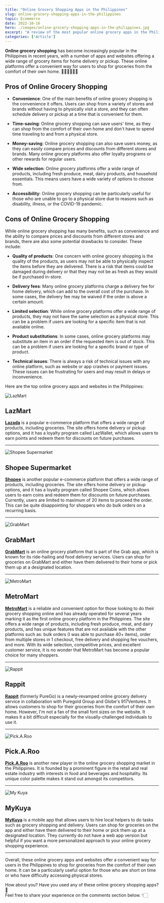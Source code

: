 ```yaml
---
title: "Online Grocery Shopping Apps in the Philippines"
slug: online-grocery-shopping-apps-in-the-philippines
topic: Ecommerce
date: 2022-10-16
hero: ./images/online-grocery-shopping-apps-in-the-philippines.jpg
excerpt: "A review of the most popular online grocery apps in the Philippines (2022 Edition)"
categories: ['Article']
---
```


**Online grocery shopping** has become increasingly popular in the Philippines in recent years, with a number of apps and websites offering a wide range of grocery items for home delivery or pickup. These online platforms offer a convenient way for users to shop for groceries from the comfort of their own home. 💆🏼‍♀️‍💁🏼‍♀️

## Pros of Online Grocery Shopping

* **Convenience**: One of the main benefits of online grocery shopping is the convenience it offers. Users can shop from a variety of stores and brands without having to physically visit a store, and they can often schedule delivery or pickup at a time that is convenient for them.

* **Time-saving**: Online grocery shopping can save users' time, as they can shop from the comfort of their own home and don't have to spend time traveling to and from a physical store.

* **Money-saving**: Online grocery shopping can also save users money, as they can easily compare prices and discounts from different stores and brands. Many online grocery platforms also offer loyalty programs or other rewards for regular users.

* **Wide selection**: Online grocery platforms offer a wide range of products, including fresh produce, meat, dairy products, and household essentials. This means users have a wide variety of options to choose from.

* **Accessibility**: Online grocery shopping can be particularly useful for those who are unable to go to a physical store due to reasons such as disability, illness, or the COVID-19 pandemic.


## Cons of Online Grocery Shopping

While online grocery shopping has many benefits, such as convenience and the ability to compare prices and discounts from different stores and brands, there are also some potential drawbacks to consider. These include:

* **Quality of products**: One concern with online grocery shopping is the quality of the products, as users may not be able to physically inspect the items before they are delivered. There is a risk that items could be damaged during delivery or that they may not be as fresh as they would be if purchased in-store.

* **Delivery fees**: Many online grocery platforms charge a delivery fee for home delivery, which can add to the overall cost of the purchase. In some cases, the delivery fee may be waived if the order is above a certain amount.

* **Limited selection**: While online grocery platforms offer a wide range of products, they may not have the same selection as a physical store. This can be a problem if users are looking for a specific item that is not available online.

* **Product substitutions**: In some cases, online grocery platforms may substitute an item in an order if the requested item is out of stock. This can be a problem if users are looking for a specific brand or type of product.

* **Technical issues**: There is always a risk of technical issues with any online platform, such as website or app crashes or payment issues. These issues can be frustrating for users and may result in delays or inconvenience.

Here are the top online grocery apps and websites in the Philippines:


![LazMart](./images/lazmart.jpg)

## LazMart

**[Lazada](https://invol.co/clfjar4?url=https%3A%2F%2Fpages.lazada.com.ph%2Fwow%2Fgcp%2Froute%2Flazada%2Fph%2Fupr_1000345_lazada%2Fchannel%2Fph%2Fupr-router%2Frender%2F%3Fwh_pid%3D%252Flazada%252Fchannel%252Fph%252Faffiliate%252Fams_lp%252Falp)** is a popular e-commerce platform that offers a wide range of products, including groceries. The site offers home delivery or pickup options, and it has a loyalty program called LazWallet, which allows users to earn points and redeem them for discounts on future purchases.


<hr />

![Shopee Supermarket](./images/shopee-supermarket.jpg)

## Shopee Supermarket

**[Shopee](https://shopee.ph/supermarket)** is another popular e-commerce platform that offers a wide range of products, including groceries. The site offers home delivery or pickup options, and it has a loyalty program called Shopee Coins, which allows users to earn coins and redeem them for discounts on future purchases. Currently, users are limited to maximum of 20 items to proceed the order. This can be quite disappointing for shoppers who do bulk orders on a recurring basis.


<hr />

![GrabMart](./images/grabmart.jpg)

## GrabMart

**[GrabMart](https://www.grab.com/ph/mart/)** is an online grocery platform that is part of the Grab app, which is known for its ride-hailing and food delivery services. Users can shop for groceries on GrabMart and either have them delivered to their home or pick them up at a designated location.


<hr />

![MetroMart](./images/metromart.jpg)

## MetroMart

**[MetroMart](https://www.metromart.com/r/MR2T_DDGr98)** is a reliable and convenient option for those looking to do their grocery shopping online and has already operated for several years marking it as the first online grocery platform in the Philippines. The site offers a wide range of products, including fresh produce, meat, and dairy products, and has unique features that are not available with the other platforms such as: bulk orders (I was able to purchase 40+ items), order from multiple stores in 1 checkout, free delivery and shopping fee vouchers, and more. With its wide selection, competitive prices, and excellent customer service, it is no wonder that MetroMart has become a popular choice for many shoppers.


<hr />

![Rappit](./images/rappit.jpg)

## Rappit

**[Rappit](https://rappit.ph/)** (formerly PureGo) is a newly-revamped online grocery delivery service in collaboration with Puregold Group and Globe's 917Ventures. It allows customers to shop for their groceries from the comfort of their own home. However, I'm not a fan of the small font sizes on the website. It makes it a bit difficult especially for the visually-challenged individuals to use it.


<hr />

![Pick.A.Roo](./images/pick-a-roo.jpg)

## Pick.A.Roo

**[Pick.A.Roo](https://pickaroo.com/)** is another new player in the online grocery shopping market in the Philippines. It is founded by a prominent figure in the retail and real estate industry with interests in food and beverages and hospitality. Its unique color palette makes it stand out amongst its competitors.


<hr />

![My Kuya](./images/my-kuya.jpg)

## MyKuya

**[MyKuya](https://www.mykuya.com/)** is a mobile app that allows users to hire local helpers to do tasks such as grocery shopping and delivery. Users can shop for groceries on the app and either have them delivered to their home or pick them up at a designated location. They currently do not have a web app version but helpful if you want a more personalized approach to your online grocery shopping experience.


<hr />

Overall, these online grocery apps and websites offer a convenient way for users in the Philippines to shop for groceries from the comfort of their own home. It can be a particularly useful option for those who are short on time or who have difficulty accessing physical stores.

How about you? Have you used any of these online grocery shopping apps? 🛒 <br /> Feel free to share your experience on the comments section below. 👇🏻


